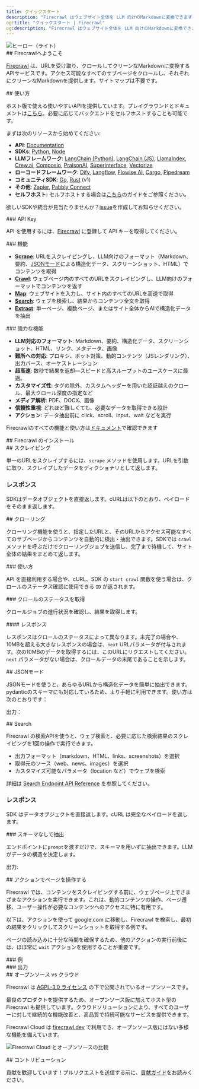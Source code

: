 ```yaml
---
title: クイックスタート
description: "Firecrawl はウェブサイト全体を LLM 向けのMarkdownに変換できます"
og:title: "クイックスタート | Firecrawl"
og:description: "Firecrawl はウェブサイト全体を LLM 向けのMarkdownに変換できます"
---
```



<img className="block" src="/images/turn-websites-into-llm-ready-data--firecrawl.png" alt="ヒーロー（ライト）" />

<div id="welcome-to-firecrawl">
  ## Firecrawlへようこそ
</div>

[Firecrawl](https://firecrawl.dev?ref=github) は、URLを受け取り、クロールしてクリーンなMarkdownに変換するAPIサービスです。アクセス可能なすべてのサブページをクロールし、それぞれにクリーンなMarkdownを提供します。サイトマップは不要です。

<div id="how-to-use-it">
  ## 使い方
</div>

ホスト版で使える使いやすいAPIを提供しています。プレイグラウンドとドキュメントは[こちら](https://firecrawl.dev/playground)。必要に応じてバックエンドをセルフホストすることも可能です。

まずは次のリソースから始めてください:

* **API**: [Documentation](https://docs.firecrawl.dev/api-reference/introduction)
* **SDKs**: [Python](https://docs.firecrawl.dev/sdks/python), [Node](https://docs.firecrawl.dev/sdks/node)
* **LLMフレームワーク**: [LangChain (Python)](https://python.langchain.com/docs/integrations/document_loaders/firecrawl/), [LangChain (JS)](https://js.langchain.com/docs/integrations/document_loaders/web_loaders/firecrawl), [LlamaIndex](https://docs.llamaindex.ai/en/latest/examples/data_connectors/WebPageDemo/#using-firecrawl-reader), [Crew.ai](https://docs.crewai.com/), [Composio](https://composio.dev/tools/firecrawl/all), [PraisonAI](https://docs.praison.ai/firecrawl/), [Superinterface](https://superinterface.ai/docs/assistants/functions/firecrawl), [Vectorize](https://docs.vectorize.io/integrations/source-connectors/firecrawl)
* **ローコードフレームワーク**: [Dify](https://dify.ai/blog/dify-ai-blog-integrated-with-firecrawl), [Langflow](https://docs.langflow.org/), [Flowise AI](https://docs.flowiseai.com/integrations/langchain/document-loaders/firecrawl), [Cargo](https://docs.getcargo.io/integration/firecrawl), [Pipedream](https://pipedream.com/apps/firecrawl/)
* **コミュニティSDK**: [Go](https://docs.firecrawl.dev/sdks/go), [Rust](https://docs.firecrawl.dev/sdks/rust) (v1)
* **その他**: [Zapier](https://zapier.com/apps/firecrawl/integrations), [Pabbly Connect](https://www.pabbly.com/connect/integrations/firecrawl/)
* **セルフホスト:** セルフホストする場合は[こちら](/ja/contributing/self-host)のガイドをご参照ください。

欲しいSDKや統合が見当たりませんか？[issue](https://github.com/firecrawl/firecrawl/issues)を作成してお知らせください。

<div id="api-key">
  ### API Key
</div>

API を使用するには、[Firecrawl](https://firecrawl.dev) に登録して API キーを取得してください。

<div id="features">
  ### 機能
</div>

* [**Scrape**](#scraping): URLをスクレイピングし、LLM向けのフォーマット（Markdown、要約、[JSONモード](#json-mode)による構造化データ、スクリーンショット、HTML）でコンテンツを取得
* [**Crawl**](#crawling): ウェブページ内のすべてのURLをスクレイピングし、LLM向けのフォーマットでコンテンツを返す
* [**Map**](/ja/features/map): ウェブサイトを入力し、サイト内のすべてのURLを高速で取得
* [**Search**](/ja/features/search): ウェブを検索し、結果からコンテンツ全文を取得
* [**Extract**](/ja/features/extract): 単一ページ、複数ページ、またはサイト全体からAIで構造化データを抽出

<div id="powerful-capabilities">
  ### 強力な機能
</div>

* **LLM対応のフォーマット**: Markdown、要約、構造化データ、スクリーンショット、HTML、リンク、メタデータ、画像
* **難所への対応**: プロキシ、ボット対策、動的コンテンツ（JSレンダリング）、出力パース、オーケストレーション
* **超高速**: 数秒で結果を返却—スピードと高スループットのユースケースに最適。
* **カスタマイズ性**: タグの除外、カスタムヘッダーを用いた認証越えのクロール、最大クロール深度の指定など
* **メディア解析**: PDF、DOCX、画像
* **信頼性重視**: どれほど難しくても、必要なデータを取得できる設計
* **アクション**: データ抽出前に click、scroll、input、wait などを実行

Firecrawlのすべての機能と使い方は[ドキュメント](https://docs.firecrawl.dev/api-reference/v2-introduction)で確認できます

<div id="installing-firecrawl">
  ## Firecrawl のインストール
</div>

<CodeGroup>
  <InstallationPython />

  <InstallationNode />
</CodeGroup>

<div id="scraping">
  ## スクレイピング
</div>

単一のURLをスクレイプするには、`scrape` メソッドを使用します。URLを引数に取り、スクレイプしたデータをディクショナリとして返します。

<CodeGroup>
  <ScrapePython />

  <ScrapeNode />

  <ScrapeCURL />
</CodeGroup>

### レスポンス

SDKはデータオブジェクトを直接返します。cURLは以下のとおり、ペイロードをそのまま返します。

<ScrapeResponse />

<div id="crawling">
  ## クローリング
</div>

クローリング機能を使うと、指定したURLと、そのURLからアクセス可能なすべてのサブページからコンテンツを自動的に検出・抽出できます。SDKでは `crawl` メソッドを呼ぶだけでクローリングジョブを送信し、完了まで待機して、サイト全体の結果をまとめて返します。

<div id="usage">
  ### 使い方
</div>

<CodeGroup>
  <CrawlPython />

  <CrawlNode />

  <CrawlCURL />
</CodeGroup>

API を直接利用する場合や、cURL、SDK の `start crawl` 関数を使う場合は、クロールのステータス確認に使用できる `ID` が返されます。

<CrawlAsyncOutput />

<div id="get-crawl-status">
  ### クロールのステータスを取得
</div>

クロールジョブの進行状況を確認し、結果を取得します。

<CodeGroup>
  <GetCrawlJobPython />

  <GetCrawlJobNode />

  <GetCrawlJobCURL />
</CodeGroup>

<div id="response">
  #### レスポンス
</div>

レスポンスはクロールのステータスによって異なります。未完了の場合や、10MBを超える大きなレスポンスの場合は、`next` URLパラメータが付与されます。次の10MBのデータを取得するには、このURLにリクエストしてください。`next` パラメータがない場合は、クロールデータの末尾であることを示します。

<CodeGroup>
  <GetCrawlJobOutputScraping />

  <GetCrawlJobOutputCompleted />
</CodeGroup>

<div id="json-mode">
  ## JSONモード
</div>

JSONモードを使うと、あらゆるURLから構造化データを簡単に抽出できます。pydanticのスキーマにも対応しているため、より手軽に利用できます。使い方は次のとおりです：

<CodeGroup>
  <ScrapeJsonPython />

  <ScrapeJsonNode />

  <ScrapeJsonCURL />
</CodeGroup>

出力：

<ScrapeJsonOutput />

<div id="search">
  ## Search
</div>

Firecrawl の検索APIを使うと、ウェブ検索と、必要に応じた検索結果のスクレイピングを1回の操作で実行できます。

* 出力フォーマット（markdown、HTML、links、screenshots）を選択
* 取得元のソース（web、news、images）を選択
* カスタマイズ可能なパラメータ（location など）でウェブを検索

詳細は [Search Endpoint API Reference](/ja/api-reference/endpoint/search) を参照してください。

<CodeGroup>
  <SearchPython />

  <SearchNode />

  <SearchCURL />
</CodeGroup>

### レスポンス

SDK はデータオブジェクトを直接返します。cURL は完全なペイロードを返します。

<SearchResponse />

<div id="extracting-without-schema">
  ### スキーマなしで抽出
</div>

エンドポイントに`prompt`を渡すだけで、スキーマを用いずに抽出できます。LLMがデータの構造を決定します。

<CodeGroup>
  <ScrapeJsonNoSchemaPython />

  <ScrapeJsonNoSchemaNode />

  <ScrapeJsonNoSchemaCURL />
</CodeGroup>

出力:

<ScrapeJsonNoSchemaOutput />

<div id="interacting-with-the-page-with-actions">
  ## アクションでページを操作する
</div>

Firecrawl では、コンテンツをスクレイピングする前に、ウェブページ上でさまざまなアクションを実行できます。これは、動的コンテンツの操作、ページ遷移、ユーザー操作が必要なコンテンツへのアクセスに特に有用です。

以下は、アクションを使って google.com に移動し、Firecrawl を検索し、最初の結果をクリックしてスクリーンショットを取得する例です。

ページの読み込みに十分な時間を確保するため、他のアクションの実行前後には、ほぼ常に `wait` アクションを使用することが重要です。

<div id="example">
  ### 例
</div>

<CodeGroup>
  <ScrapeActionsPython />

  <ScrapeActionsNode />

  <ScrapeActionsCURL />
</CodeGroup>

<div id="output">
  ### 出力
</div>

<CodeGroup>
  <ScrapeActionsOutput />
</CodeGroup>

<div id="open-source-vs-cloud">
  ## オープンソース vs クラウド
</div>

Firecrawl は [AGPL-3.0 ライセンス](https://github.com/mendableai/firecrawl/blob/main/LICENSE) の下で公開されているオープンソースです。

最良のプロダクトを提供するため、オープンソース版に加えてホスト型の Firecrawl も提供しています。クラウドソリューションにより、すべてのユーザーに対して継続的な機能改善と、高品質で持続可能なサービスを提供できます。

Firecrawl Cloud は [firecrawl.dev](https://firecrawl.dev) で利用でき、オープンソース版にはない多様な機能を備えています。

![Firecrawl Cloud とオープンソースの比較](./images/open-source-cloud.png)

<div id="contributing">
  ## コントリビューション
</div>

貢献を歓迎しています！プルリクエストを送信する前に、[貢献ガイド](https://github.com/mendableai/firecrawl/blob/main/CONTRIBUTING.md)をお読みください。